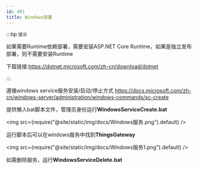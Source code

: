 ```yaml
---
id: 401
title: Windows部署
---
```




:::tip `提示`

 如果需要Runtime依赖部署，需要安装ASP.NET Core Runtime，如果是独立发布部署，则不需要安装Runtime

 下载链接:https://dotnet.microsoft.com/zh-cn/download/dotnet

:::




 


遵循windows service服务安装/启动/停止方式 https://docs.microsoft.com/zh-cn/windows-server/administration/windows-commands/sc-create 

提供懒人bat脚本文件，管理员身份运行**WindowsServiceCreate.bat**


<img src={require("@site/static/img/docs/Windows服务.png").default} />

运行脚本后可以在windows服务中找到**ThingsGateway**

<img src={require("@site/static/img/docs/Windows服务1.png").default} />

如需删除服务，运行**WindowsServiceDelete.bat**

